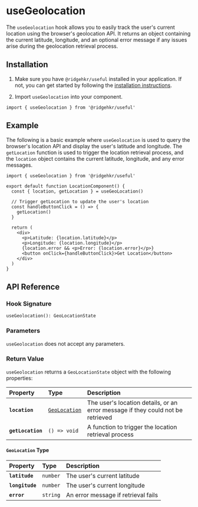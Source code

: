 # useGeolocation

The `useGeolocation` hook allows you to easily track the user's current location using the browser's geolocation API. It returns an object containing the current latitude, longitude, and an optional error message if any issues arise during the geolocation retrieval process.

## Installation

1. Make sure you have `@ridgehkr/useful` installed in your application. If not, you can get started by following the [installation instructions](/#getting-started).

2. Import `useGeolocation` into your component.

```tsx
import { useGeolocation } from '@ridgehkr/useful'
```

## Example

The following is a basic example where `useGeolocation` is used to query the browser's location API and display the user's latitude and longitude. The `getLocation` function is used to trigger the location retrieval process, and the `location` object contains the current latitude, longitude, and any error messages.

```tsx /useGeolocation/ filename="LocationComponent.tsx"
import { useGeolocation } from '@ridgehkr/useful'

export default function LocationComponent() {
  const { location, getLocation } = useGeoLocation()

  // Trigger getLocation to update the user's location
  const handleButtonClick = () => {
    getLocation()
  }

  return (
    <div>
      <p>Latitude: {location.latitude}</p>
      <p>Longitude: {location.longitude}</p>
      {location.error && <p>Error: {location.error}</p>}
      <button onClick={handleButtonClick}>Get Location</button>
    </div>
  )
}
```

## API Reference

### Hook Signature

```tsx
useGeolocation(): GeoLocationState
```

### Parameters

`useGeolocation` does not accept any parameters.

### Return Value

`useGeolocation` returns a `GeoLocationState` object with the following properties:

| Property          | Type                               | Description                                                                     |
| :---------------- | :--------------------------------- | :------------------------------------------------------------------------------ |
| **`location`**    | [`GeoLocation`](#geolocation-type) | The user's location details, or an error message if they could not be retrieved |
| **`getLocation`** | `() => void`                       | A function to trigger the location retrieval process                            |

#### `GeoLocation` Type

| Property        | Type     | Description                         |
| :-------------- | :------- | :---------------------------------- |
| **`latitude`**  | `number` | The user's current latitude         |
| **`longitude`** | `number` | The user's current longitude        |
| **`error`**     | `string` | An error message if retrieval fails |
